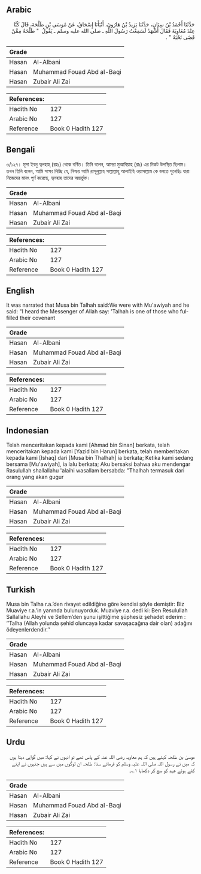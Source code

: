 ## Arabic


<div dir="rtl" lang="ar" style={{fontSize:'larger',backgroundColor:'#f8f9fa',padding:20}}>
حَدَّثَنَا أَحْمَدُ بْنُ سِنَانٍ، حَدَّثَنَا يَزِيدُ بْنُ هَارُونَ، أَنْبَأَنَا إِسْحَاقُ، عَنْ مُوسَى بْنِ طَلْحَةَ، قَالَ كُنَّا عِنْدَ مُعَاوِيَةَ فَقَالَ أَشْهَدُ لَسَمِعْتُ رَسُولَ اللَّهِ ـ صلى الله عليه وسلم ـ يَقُولُ ‏ "‏ طَلْحَةُ مِمَّنْ قَضَى نَحْبَهُ ‏"‏ ‏.‏
</div>
<div style={{backgroundColor:'#f8f9fa',padding:20, marginBottom: 10}}><table> <thead> <tr> <th>Grade</th> <th></th> </tr> </thead> <tbody> <tr><td>Hasan</td><td>Al-Albani</td></tr><tr><td>Hasan</td><td>Muhammad Fouad Abd al-Baqi</td></tr><tr><td>Hasan</td><td>Zubair Ali Zai</td></tr></tbody></table><table> <thead> <tr> <th>References:</th> <th></th> </tr> </thead> <tbody><tr><td>Hadith No</td><td>127</td></tr><tr><td>Arabic No</td><td>127</td></tr><tr><td>Reference</td><td>Book 0 Hadith 127</td></tr></tbody></table></div>

## Bengali


<div dir="ltr" lang="bn" style={{fontSize:'larger',backgroundColor:'#f8f9fa',padding:20}}>
৩/১২৭। মূসা ইবনু ত্বলহাহ্ (রহঃ) থেকে বর্ণিত। তিনি বলেন, আমরা মুআবিয়াহ (রাঃ) এর নিকট উপস্থিত ছিলাম। তখন তিনি বলেন, আমি সাক্ষ্য দিচ্ছি যে, নিশ্চয় আমি রাসূলুল্লাহ সাল্লাল্লাহু আলাইহি ওয়াসাল্লাম কে বলতে শুনেছিঃ যারা নিজেদের মানৎ পূর্ণ করেছে, ত্বলহাহ তাদের অন্তর্ভুক্ত।
</div>
<div style={{backgroundColor:'#f8f9fa',padding:20, marginBottom: 10}}><table> <thead> <tr> <th>Grade</th> <th></th> </tr> </thead> <tbody> <tr><td>Hasan</td><td>Al-Albani</td></tr><tr><td>Hasan</td><td>Muhammad Fouad Abd al-Baqi</td></tr><tr><td>Hasan</td><td>Zubair Ali Zai</td></tr></tbody></table><table> <thead> <tr> <th>References:</th> <th></th> </tr> </thead> <tbody><tr><td>Hadith No</td><td>127</td></tr><tr><td>Arabic No</td><td>127</td></tr><tr><td>Reference</td><td>Book 0 Hadith 127</td></tr></tbody></table></div>

## English


<div dir="ltr" lang="en" style={{fontSize:'larger',backgroundColor:'#f8f9fa',padding:20}}>
It was narrated that Musa bin Talhah said:We were with Mu'awiyah and he said: "I heard the Messenger of Allah say: 'Talhah is one of those who fulfilled their covenant
</div>
<div style={{backgroundColor:'#f8f9fa',padding:20, marginBottom: 10}}><table> <thead> <tr> <th>Grade</th> <th></th> </tr> </thead> <tbody> <tr><td>Hasan</td><td>Al-Albani</td></tr><tr><td>Hasan</td><td>Muhammad Fouad Abd al-Baqi</td></tr><tr><td>Hasan</td><td>Zubair Ali Zai</td></tr></tbody></table><table> <thead> <tr> <th>References:</th> <th></th> </tr> </thead> <tbody><tr><td>Hadith No</td><td>127</td></tr><tr><td>Arabic No</td><td>127</td></tr><tr><td>Reference</td><td>Book 0 Hadith 127</td></tr></tbody></table></div>

## Indonesian


<div dir="ltr" lang="id" style={{fontSize:'larger',backgroundColor:'#f8f9fa',padding:20}}>
Telah menceritakan kepada kami [Ahmad bin Sinan] berkata, telah menceritakan kepada kami [Yazid bin Harun] berkata, telah memberitakan kepada kami [Ishaq] dari [Musa bin Thalhah] ia berkata; Ketika kami sedang bersama [Mu'awiyah], ia lalu berkata; Aku bersaksi bahwa aku mendengar Rasulullah shallallahu 'alaihi wasallam bersabda: "Thalhah termasuk dari orang yang akan gugur
</div>
<div style={{backgroundColor:'#f8f9fa',padding:20, marginBottom: 10}}><table> <thead> <tr> <th>Grade</th> <th></th> </tr> </thead> <tbody> <tr><td>Hasan</td><td>Al-Albani</td></tr><tr><td>Hasan</td><td>Muhammad Fouad Abd al-Baqi</td></tr><tr><td>Hasan</td><td>Zubair Ali Zai</td></tr></tbody></table><table> <thead> <tr> <th>References:</th> <th></th> </tr> </thead> <tbody><tr><td>Hadith No</td><td>127</td></tr><tr><td>Arabic No</td><td>127</td></tr><tr><td>Reference</td><td>Book 0 Hadith 127</td></tr></tbody></table></div>

## Turkish


<div dir="ltr" lang="tr" style={{fontSize:'larger',backgroundColor:'#f8f9fa',padding:20}}>
Musa bin Talha r.a.’den rivayet edildiğine göre kendisi şöyle demiştir: Biz Muaviye r.a.’in yanında bulunuyorduk. Muaviye r.a. dedi ki: Ben Resulullah Sallallahu Aleyhi ve Sellem’den şunu işittiğime şüphesiz şehadet ederim : ‘’Talha (Allah yolunda şehid oluncaya kadar savaşacağına dair olan) adağını ödeyenlerdendir.’’
</div>
<div style={{backgroundColor:'#f8f9fa',padding:20, marginBottom: 10}}><table> <thead> <tr> <th>Grade</th> <th></th> </tr> </thead> <tbody> <tr><td>Hasan</td><td>Al-Albani</td></tr><tr><td>Hasan</td><td>Muhammad Fouad Abd al-Baqi</td></tr><tr><td>Hasan</td><td>Zubair Ali Zai</td></tr></tbody></table><table> <thead> <tr> <th>References:</th> <th></th> </tr> </thead> <tbody><tr><td>Hadith No</td><td>127</td></tr><tr><td>Arabic No</td><td>127</td></tr><tr><td>Reference</td><td>Book 0 Hadith 127</td></tr></tbody></table></div>

## Urdu


<div dir="rtl" lang="ur" style={{fontSize:'larger',backgroundColor:'#f8f9fa',padding:20}}>
موسیٰ بن طلحہ کہتے ہیں کہ ہم معاویہ رضی اللہ عنہ کے پاس تھے تو انہوں نے کہا: میں گواہی دیتا ہوں کہ میں نے رسول اللہ صلی اللہ علیہ وسلم کو فرماتے سنا: طلحہ ان لوگوں میں سے ہیں جنہوں نے اپنے کئے ہوئے عہد کو سچ کر دکھایا ۱؎۔
</div>
<div style={{backgroundColor:'#f8f9fa',padding:20, marginBottom: 10}}><table> <thead> <tr> <th>Grade</th> <th></th> </tr> </thead> <tbody> <tr><td>Hasan</td><td>Al-Albani</td></tr><tr><td>Hasan</td><td>Muhammad Fouad Abd al-Baqi</td></tr><tr><td>Hasan</td><td>Zubair Ali Zai</td></tr></tbody></table><table> <thead> <tr> <th>References:</th> <th></th> </tr> </thead> <tbody><tr><td>Hadith No</td><td>127</td></tr><tr><td>Arabic No</td><td>127</td></tr><tr><td>Reference</td><td>Book 0 Hadith 127</td></tr></tbody></table></div>